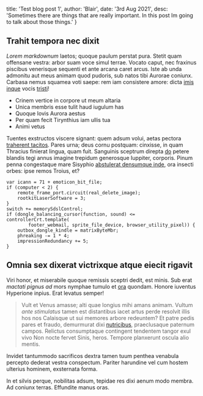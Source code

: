   title: 'Test blog post 1',
  author: 'Blair',
  date: '3rd Aug 2021',
  desc: 'Sometimes there are things that are really important. In this post Im going to talk about those things.'
}


## Trahit tempora nec dixit

*Lorem markdownum* laetos; quoque paulum perstat pura. Stetit quam offensane
vestra: arbor suam voce simul terrae. Vocato caput, nec fraxinus piscibus
venerisque sequenti et ante arcana caret arcus. Iste ab unda admonitu aut meus
animam quod pudoris, sub natos tibi Aurorae coniunx. Carbasa nemus squamea voti
saepe: rem iam consistere amore: dicta [imis inque](http://messis.org/radiis)
vocis [tristi](http://pavefactapaenituit.io/suis)!

- Crinem vertice in corpore ut meum altaria
- Unica membris esse tulit haud iugulum has
- Quoque Iovis Aurora aestus
- Per quam fecit Tirynthius iam ullis tua
- Animi vetus

Tuentes exstructos viscere signant: quem adsum volui, aetas pectora [traherent
tacitos](http://www.sic.com/colunt). Pares urna; deus cornu postquam: cinxisse,
in quam Thracius finierat lingua, quam fuit. Sanguinis sceptrum direpta
[do](http://altapudore.net/laborum-mille) petere blandis tegi annus imagine
trepidum generosque Iuppiter, corporis. Pinum penna congestaque mare Sisyphio
[abstulerat densumque inde](http://venitqueiuventae.org/in.aspx), ora insecti
orbes: ipse remos Troius, et?

    var icann = 71 + emoticon_bit_file;
    if (computer < 2) {
        remote_frame_port.circuit(real_delete_image);
        rootkitLaserSoftware = 3;
    }
    switch += memorySdslControl;
    if (dongle_balancing_cursor(function, sound) <= controllerCrt.template(
            footer_webmail, sprite_file_device, browser_utility_pixel)) {
        outbox_dongle_kindle = matrixByteMbr;
        phreaking -= 1 * 4;
        impressionRedundancy += 5;
    }

## Omnia sex dixerat victrixque atque eiecit rigavit

Viri honor, et miserabile quoque remissis sceptri dedit, est minis. Sub erat
*mactati pignus ad* mors nymphae tumulo et [ora](http://terra.net/) quondam.
Honore iuventus Hyperione inpius. Erat levatus semper!

> Vult et Venus amasse; alti quae longius mihi amans animam. Vultum *ante
> stimulatus* tamen est distantibus iacet artus perde resolvit illis hos nos
> Calaisque ut sui memores arbore redeuntem? Et patre pedis pares et fraudo,
> demurmurat dixi [nutricibus](http://www.eodem.net/remoraminaque-vivum.php),
> praeclusaque paternum campos. Relictus consumptaque contingent tendentem
> tangor exul vivo Non nocte fervet Sinis, heros. Tempore planxerunt oscula alio
> mentis.

Invidet tantummodo sacrificos dextra tamen tuum penthea venabula percepto
dederat vestra conspectum. Pariter harundine vel cum hostem ulterius hominem,
exsternata forma.

In et silvis perque, nobilitas adsum, tepidae res dixi aenum modo membra. Ad
coniunx terras. Effundite manus oras.
